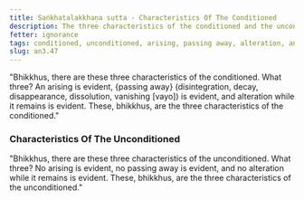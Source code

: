 ```yaml
---
title: Saṅkhatalakkhaṇa sutta - Characteristics Of The Conditioned
description: The three characteristics of the conditioned and the unconditioned.
fetter: ignorance
tags: conditioned, unconditioned, arising, passing away, alteration, an, an3
slug: an3.47
---
```


"Bhikkhus, there are these three characteristics of the conditioned. What three? An arising is evident, \{passing away} (disintegration, decay, disappearance, dissolution, vanishing [vayo]) is evident, and alteration while it remains is evident. These, bhikkhus, are the three characteristics of the conditioned."

### Characteristics Of The Unconditioned

"Bhikkhus, there are these three characteristics of the unconditioned. What three? No arising is evident, no passing away is evident, and no alteration while it remains is evident. These, bhikkhus, are the three characteristics of the unconditioned."